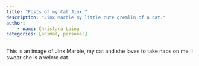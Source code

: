 ```yaml
---
title: "Posts of my Cat Jinx:"
description: "Jinx Marble my little cute gremlin of a cat."
author:
    - name: Christara Laing
categories: [animal, personal]
---
```


This is an image of Jinx Marble, my cat and she loves to take naps on me. I swear she is a velcro cat.